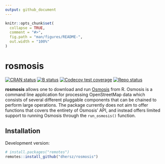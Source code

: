 ```yaml
---
output: github_document
---
```


```r
knitr::opts_chunk$set(
  collapse = TRUE,
  comment = "#>",
  fig.path = "man/figures/README-",
  out.width = "100%"
)
```

# rosmosis

[![CRAN
status](https://www.r-pkg.org/badges/version/rosmosis)](https://CRAN.R-project.org/package=rosmosis)
[![B
status](https://github.com/dhersz/rosmosis/workflows/check/badge.svg)](https://github.com/dhersz/rosmosis/actions?query=workflow%3Acheck)
[![Codecov test
coverage](https://codecov.io/gh/dhersz/rosmosis/branch/main/graph/badge.svg)](https://app.codecov.io/gh/dhersz/rosmosis?branch=main)
[![Repo
status](https://www.repostatus.org/badges/latest/concept.svg)](https://www.repostatus.org/#concept)

**rosmosis** allows one to download and run
[Osmosis](https://wiki.openstreetmap.org/wiki/Osmosis) from R. Osmosis is a
command line application for processing OpenStreetMap data which consists of
several different pluggable components that can be chained to perform large
operations. The package currently does not aim to offer functions that covers
the entirety of Osmosis' API, and instead offers limited support to running
Osmosis through the `run_osmosis()` function.

## Installation

Development version:

```r
# install.packages("remotes")
remotes::install_github("dhersz/rosmosis")
```
